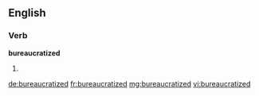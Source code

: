 ==English==

===Verb===
'''bureaucratized'''

# {{past of|bureaucratize}}

[[de:bureaucratized]]
[[fr:bureaucratized]]
[[mg:bureaucratized]]
[[vi:bureaucratized]]